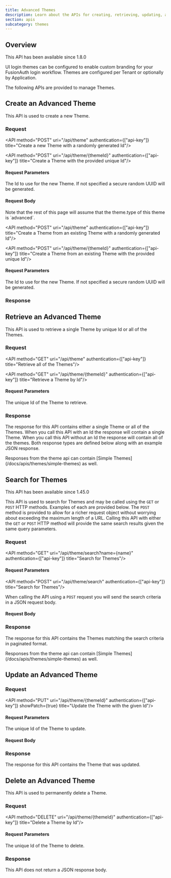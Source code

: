 ```yaml
---
title: Advanced Themes
description: Learn about the APIs for creating, retrieving, updating, and deleting hosted login page themes.
section: apis
subcategory: themes
---
```



## Overview

<Aside type="version">
This API has been available since 1.8.0
</Aside>

UI login themes can be configured to enable custom branding for your FusionAuth login workflow.  Themes are configured per Tenant or optionally by Application.

The following APIs are provided to manage Themes.

## Create an Advanced Theme

This API is used to create a new Theme.

### Request

<API method="POST" uri="/api/theme" authentication={["api-key"]} title="Create a new Theme with a randomly generated Id"/>

<API method="POST" uri="/api/theme/{themeId}" authentication={["api-key"]} title="Create a Theme with the provided unique Id"/>

#### Request Parameters

<APIBlock>
  <APIField name="themeId" type="UUID" optional defaults="secure random UUID">
    The Id to use for the new Theme. If not specified a secure random UUID will be generated.
  </APIField>
</APIBlock>

#### Request Body

<APIBlock>
  <Aside type="note">
    Note that the rest of this page will assume that the <InlineField>theme.type</InlineField> of this theme is `advanced`.
  </Aside>
  <ThemeRequestBody />
  <ThemeTemplateFields singleRequest />
</APIBlock>

<ThemeRequestBodySuffix />

<API method="POST" uri="/api/theme" authentication={["api-key"]} title="Create a Theme from an existing Theme with a randomly generated Id"/>

<API method="POST" uri="/api/theme/{themeId}" authentication={["api-key"]} title="Create a Theme from an existing Theme with the provided unique Id"/>

#### Request Parameters

<APIBlock>
  <APIField name="themeId" type="UUID" optional defaults="secure random UUID">
    The Id to use for the new Theme. If not specified a secure random UUID will be generated.
  </APIField>
</APIBlock>

<ThemeCopyRequestBody />

### Response

<StandardGetResponseCodes never_search_error />

<ThemeResponseBody />
<ThemeTemplateFields singleResponse />
<ThemeResponseBodySuffix />


## Retrieve an Advanced Theme

This API is used to retrieve a single Theme by unique Id or all of the Themes.

### Request

<API method="GET" uri="/api/theme" authentication={["api-key"]} title="Retrieve all of the Themes"/>

<API method="GET" uri="/api/theme/{themeId}" authentication={["api-key"]} title="Retrieve a Theme by Id"/>

#### Request Parameters

<APIBlock>
  <APIField name="themeId" type="UUID" required>
    The unique Id of the Theme to retrieve.
  </APIField>
</APIBlock>

### Response

The response for this API contains either a single Theme or all of the Themes. When you call this API with an Id the response will contain a single Theme. When you call this API without an Id the response will contain all of the themes. Both response types are defined below along with an example JSON response.


<StandardGetResponseCodes never_search_error />

<ThemeResponseBody />

<ThemeTemplateFields singleResponse />
<ThemeResponseBodySuffix />

<Aside type="caution">
  Responses from the theme api can contain [Simple Themes](/docs/apis/themes/simple-themes) as well.
</Aside>
<ThemeResponsesBody />
<ThemeTemplateFields response />
<ThemeResponsesBodySuffix />

## Search for Themes
<Aside type="version">
This API has been available since 1.45.0
</Aside>

This API is used to search for Themes and may be called using the `GET` or `POST` HTTP methods. Examples of each are provided below. The `POST` method is provided to allow for a richer request object without worrying about exceeding the maximum length of a URL. Calling this API with either the `GET` or `POST` HTTP method will provide the same search results given the same query parameters.

### Request

<API method="GET" uri="/api/theme/search?name={name}" authentication={["api-key"]} title="Search for Themes"/>

#### Request Parameters

<ThemeSearchRequestParameters parameter_prefix="" />

<API method="POST" uri="/api/theme/search" authentication={["api-key"]} title="Search for Themes"/>

When calling the API using a `POST` request you will send the search criteria in a JSON request body.

#### Request Body

<ThemeSearchRequestParameters parameter_prefix="search." />

<JSON title="Example JSON Request" src="themes/search-post-request.json" />

### Response

The response for this API contains the Themes matching the search criteria in paginated format.

<StandardGetResponseCodes never_missing never_search_error />

<Aside type="caution">
  Responses from the theme api can contain [Simple Themes](/docs/apis/themes/simple-themes) as well.
</Aside>
<ThemeResponsesBody include_total />
<ThemeTemplateFields />
<ThemeResponsesBodySuffix include_total />

## Update an Advanced Theme

<GenericUpdateExplanationFragment capitalized_object_name="Theme" />

### Request

<API method="PUT" uri="/api/theme/{themeId}" authentication={["api-key"]} showPatch={true} title="Update the Theme with the given Id"/>

#### Request Parameters

<APIBlock>
  <APIField name="themeId" type="UUID" required>
    The unique Id of the Theme to update.
  </APIField>
</APIBlock>

#### Request Body

<APIBlock>
  <ThemePutRequestBody />
  <ThemeTemplateFields singleRequest />
</APIBlock>
<ThemeRequestBodySuffix />

### Response

The response for this API contains the Theme that was updated.

<StandardPutResponseCodes />

<ThemeResponseBody />

<ThemeTemplateFields singleResponse />
<ThemeResponseBodySuffix />


## Delete an Advanced Theme

This API is used to permanently delete a Theme.

### Request

<API method="DELETE" uri="/api/theme/{themeId}" authentication={["api-key"]} title="Delete a Theme by Id"/>

#### Request Parameters

<APIBlock>
  <APIField name="themeId" type="UUID" required>
    The unique Id of the Theme to delete.
  </APIField>
</APIBlock>

### Response

This API does not return a JSON response body.

<StandardDeleteResponseCodes />

